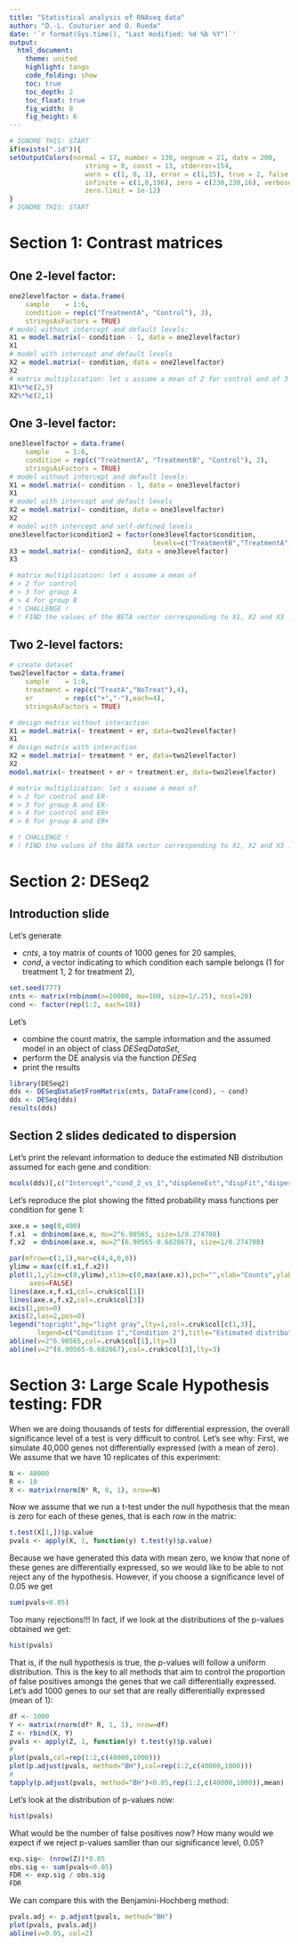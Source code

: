 ```yaml
---
title: "Statistical analysis of RNAseq data" 
author: "D.-L. Couturier and O. Rueda"
date: '`r format(Sys.time(), "Last modified: %d %b %Y")`'
output:
  html_document:
    theme: united 
    highlight: tango
    code_folding: show    
    toc: true           
    toc_depth: 2       
    toc_float: true     
    fig_width: 8
    fig_height: 6
---
```



<!--- rmarkdown::render("/Volumes/Files/courses/cruk/RNAseqWithR/202007B/tex/sc/StatsRNAseq_Couturier.Rmd") --->
<!--- rmarkdown::render("~/courses/cruk/RNAseqWithR/202007B/tex/sc/StatsRNAseq_Couturier.Rmd") --->

```r
# IGNORE THIS: START
if(exists(".id")){
setOutputColors(normal = 17, number = 130, negnum = 21, date = 200,
                   string = 0, const = 13, stderror=154, 
                   warn = c(1, 0, 1), error = c(1,15), true = 2, false = 196, 
                   infinite = c(1,0,196), zero = c(230,230,16), verbose = TRUE,
                   zero.limit = 1e-12)
}
# IGNORE THIS: START
```

# Section 1: Contrast matrices


## One 2-level factor:

```r
one2levelfactor = data.frame(
    sample    = 1:6,
    condition = rep(c("TreatmentA", "Control"), 3),
    stringsAsFactors = TRUE)
# model without intercept and default levels:
X1 = model.matrix(~ condition - 1, data = one2levelfactor)
X1 
# model with intercept and default levels
X2 = model.matrix(~ condition, data = one2levelfactor)
X2
# matrix multiplication: let s assume a mean of 2 for control and of 3 for group A
X1%*%c(2,3)
X2%*%c(2,1)
```


## One 3-level factor:

```r
one3levelfactor = data.frame(
    sample    = 1:6,
    condition = rep(c("TreatmentA", "TreatmentB", "Control"), 2),
    stringsAsFactors = TRUE)
# model without intercept and default levels:
X1 = model.matrix(~ condition - 1, data = one3levelfactor)
X1
# model with intercept and default levels
X2 = model.matrix(~ condition, data = one3levelfactor)
X2
# model with intercept and self-defined levels
one3levelfactor$condition2 = factor(one3levelfactor$condition,
                                    levels=c("TreatmentB","TreatmentA","Control"))
X3 = model.matrix(~ condition2, data = one3levelfactor)
X3

# matrix multiplication: let s assume a mean of 
# > 2 for control 
# > 3 for group A
# > 4 for group B
# ! CHALLENGE !
# ! FIND the values of the BETA vector corresponding to X1, X2 and X3 !

```

## Two 2-level factors:

```r
# create dataset
two2levelfactor = data.frame(
    sample    = 1:8,
    treatment = rep(c("TreatA","NoTreat"),4),
    er        = rep(c("+","-"),each=4),
    stringsAsFactors = TRUE)

# design matrix without interaction
X1 = model.matrix(~ treatment + er, data=two2levelfactor)
X1
# design matrix with interaction
X2 = model.matrix(~ treatment * er, data=two2levelfactor)
X2 
model.matrix(~ treatment + er + treatment:er, data=two2levelfactor)

# matrix multiplication: let s assume a mean of 
# > 2 for control and ER-  
# > 3 for group A and ER-
# > 4 for control and ER+
# > 6 for group A and ER+

# ! CHALLENGE !
# ! FIND the values of the BETA vector corresponding to X1, X2 and X3 !

```



# Section 2: DESeq2


## Introduction slide

Let's generate

* *cnts*, a toy matrix of counts of 1000 genes for 20 samples,
* *cond*, a vector indicating to which condition each sample belongs (1 for treatment 1, 2 for treatment 2),

```r
set.seed(777)
cnts <- matrix(rnbinom(n=20000, mu=100, size=1/.25), ncol=20)
cond <- factor(rep(1:2, each=10))
```

Let's 

* combine the count matrix, the sample information and the assumed model in an object of class *DESeqDataSet*,
* perform the DE analysis via the function *DESeq*
* print the results

```r
library(DESeq2)
dds <- DESeqDataSetFromMatrix(cnts, DataFrame(cond), ~ cond)
dds <- DESeq(dds)
results(dds)
```

## Section 2 slides dedicated to dispersion 

Let's print the relevant information to deduce the estimated NB distribution assumed for each gene and condition:

```r
mcols(dds)[,c("Intercept","cond_2_vs_1","dispGeneEst","dispFit","dispersion")]
```

Let's reproduce the plot showing the fitted probability mass functions per condition for gene 1:

```r
axe.x = seq(0,400)
f.x1  = dnbinom(axe.x, mu=2^6.90565, size=1/0.274708)
f.x2  = dnbinom(axe.x, mu=2^(6.90565-0.682067), size=1/0.274708)

par(mfrow=c(1,1),mar=c(4,4,0,0))
ylimw = max(c(f.x1,f.x2))
plot(1,1,ylim=c(0,ylimw),xlim=c(0,max(axe.x)),pch="",xlab="Counts",ylab="Probability",
     axes=FALSE)
lines(axe.x,f.x1,col=.cruk$col[1])
lines(axe.x,f.x2,col=.cruk$col[3])
axis(1,pos=0)
axis(2,las=2,pos=0)
legend("topright",bg="light gray",lty=1,col=.cruk$col[c(1,3)],
       legend=c("Condition 1","Condition 2"),title="Estimated distributions",box.lwd=NA)
abline(v=2^6.90565,col=.cruk$col[1],lty=3)
abline(v=2^(6.90565-0.682067),col=.cruk$col[3],lty=3)

```


# Section 3: Large Scale Hypothesis testing: FDR


When we are doing thousands of tests for differential expression, the overall significance level of a test is very difficult to control. Let's see why:
First, we simulate 40,000 genes not differentially expressed (with a mean of zero). We assume that we have 10 replicates of this experiment:
```r

N <- 40000
R <- 10
X <- matrix(rnorm(N* R, 0, 1), nrow=N)
```
Now we assume that we run a t-test under the null hypothesis that the mean is zero for each of these genes, that is each row in the matrix:
```r
t.test(X[1,])$p.value
pvals <- apply(X, 1, function(y) t.test(y)$p.value)
```
Because we have generated this data with mean zero, we know that none of these genes are differentially expressed, so we would like to be able to not reject any of the hypothesis. However, if you choose a significance level of 0.05 we get 
```r
sum(pvals<0.05)
```
Too many rejections!!!
In fact, if we look at the distributions of the p-values obtained we get:
```r
hist(pvals)
```


That is, if the null hypothesis is true, the p-values will follow a uniform distribution.
This is the key to all methods that aim to control the proportion of false positives amongs the genes that we call differentially expressed. Let's add 1000 genes to our set that are really differentially expressed (mean of 1):
```r
df <- 1000
Y <- matrix(rnorm(df* R, 1, 1), nrow=df)
Z <- rbind(X, Y)
pvals <- apply(Z, 1, function(y) t.test(y)$p.value)
#
plot(pvals,col=rep(1:2,c(40000,1000)))
plot(p.adjust(pvals, method="BH"),col=rep(1:2,c(40000,1000)))
#
tapply(p.adjust(pvals, method="BH")<0.05,rep(1:2,c(40000,1000)),mean)
```
Let's look at the distribution of p-values now:
```r
hist(pvals)
```


What would be the number of false positives now? How many would we expect if we reject p-values samller than our significance level, 0.05?
```r
exp.sig<- (nrow(Z))*0.05
obs.sig <- sum(pvals<0.05)
FDR <- exp.sig / obs.sig
FDR
```
We can compare this with the Benjamini-Hochberg method:
```r
pvals.adj <- p.adjust(pvals, method="BH")
plot(pvals, pvals.adj)
abline(v=0.05, col=2)
```

